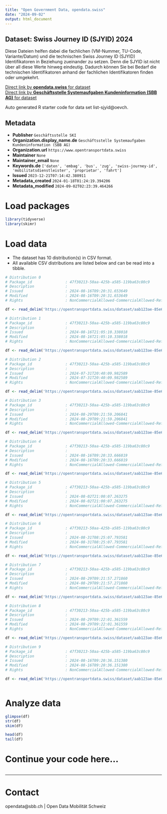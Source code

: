 ```yaml
---
title: "Open Government Data, opendata.swiss"
date: "2024-09-02"
output: html_document
---
```


## Dataset: Swiss Journey ID (SJYID) 2024

Diese Dateien helfen dabei die fachlichen (VM-Nummer, TU-Code, Variante/Datum) und die technischen Swiss Journey ID (SJYID) Identifikatoren in Beziehung zueinander zu setzen. Denn die SJYID ist nicht über all diese Werte hinweg eindeutig. Dadurch können Sie bei Bedarf die technischen Identifikatoren anhand der fachlichen Identifikatoren finden oder umgekehrt.

[Direct link by **opendata.swiss** for dataset](https://opendata.swiss/de/dataset/liste-sjyid)<br>
[Direct link by **Geschäftsstelle Systemaufgaben Kundeninformation (SBB AG)** for dataset](https://opentransportdata.swiss/dataset/list-sjyid)

Auto generated R starter code for data set list-sjyid@oevch.

## Metadata

- **Publisher** `Geschäftsstelle SKI`
- **Organization.display_name.de** `Geschäftsstelle Systemaufgaben Kundeninformation (SBB AG)`
- **Organization.url** `https://www.opentransportdata.swiss`
- **Maintainer** `None`
- **Maintainer_email** `None`
- **Keywords.de** `['daten', 'embag', 'bus', 'zug', 'swiss-journey-id', 'mobilitatsdienstleister', 'proprietar', 'fahrt']`
- **Issued** `2023-12-21T07:14:42.380911`
- **Metadata_created** `2024-01-18T01:24:19.394206`
- **Metadata_modified** `2024-09-02T02:23:39.464266`


# Load packages

```r

library(tidyverse)
library(skimr)

```

# Load data

-   The dataset has 10 distribution(s) in CSV format.
-   All available CSV distributions are listed below and can be read into a tibble.

```r

# Distribution 0
# Package_id               : 47f30213-50aa-425b-a585-119ba63c80c9
# Description              : 
# Issued                   : 2024-08-16T09:20:31.653649
# Modified                 : 2024-08-16T09:20:31.653649
# Rights                   : NonCommercialAllowed-CommercialAllowed-ReferenceRequired

df <- read_delim('https://opentransportdata.swiss/dataset/aab123ae-85e6-4b14-8bdf-cdd9d0755329/resource/f788c711-cc72-47b1-a046-030e39343eab/download/listing-sjyid-fp-2024-202408072200.csv')

# Distribution 1
# Package_id               : 47f30213-50aa-425b-a585-119ba63c80c9
# Description              : 
# Issued                   : 2024-08-16T21:05:10.338018
# Modified                 : 2024-08-16T21:05:10.338018
# Rights                   : NonCommercialAllowed-CommercialAllowed-ReferenceRequired

df <- read_delim('https://opentransportdata.swiss/dataset/aab123ae-85e6-4b14-8bdf-cdd9d0755329/resource/d1983cd3-a2b7-445f-a942-689d5209bd01/download/listing-sjyid-fp-2024-202408162200.csv')

# Distribution 2
# Package_id               : 47f30213-50aa-425b-a585-119ba63c80c9
# Description              : 
# Issued                   : 2024-07-31T20:40:09.982589
# Modified                 : 2024-07-31T20:40:09.982589
# Rights                   : NonCommercialAllowed-CommercialAllowed-ReferenceRequired

df <- read_delim('https://opentransportdata.swiss/dataset/aab123ae-85e6-4b14-8bdf-cdd9d0755329/resource/f657fc7c-d7a4-4c80-b9e0-b29608e4789d/download/listing-sjyid-fp-2024-202407312200.csv')

# Distribution 3
# Package_id               : 47f30213-50aa-425b-a585-119ba63c80c9
# Description              : 
# Issued                   : 2024-08-29T09:21:59.206841
# Modified                 : 2024-08-29T09:21:59.206841
# Rights                   : NonCommercialAllowed-CommercialAllowed-ReferenceRequired

df <- read_delim('https://opentransportdata.swiss/dataset/aab123ae-85e6-4b14-8bdf-cdd9d0755329/resource/cde29dbd-db12-44fc-a5e9-4f52aa6f824c/download/listing-sjyid-fp-2024-202408232200.csv')

# Distribution 4
# Package_id               : 47f30213-50aa-425b-a585-119ba63c80c9
# Description              : 
# Issued                   : 2024-08-16T09:20:33.666819
# Modified                 : 2024-08-16T09:20:33.666819
# Rights                   : NonCommercialAllowed-CommercialAllowed-ReferenceRequired

df <- read_delim('https://opentransportdata.swiss/dataset/aab123ae-85e6-4b14-8bdf-cdd9d0755329/resource/6113458a-d968-4a89-af11-2f93931580aa/download/listing-sjyid-fp-2024-202408092200.csv')

# Distribution 5
# Package_id               : 47f30213-50aa-425b-a585-119ba63c80c9
# Description              : 
# Issued                   : 2024-08-02T21:00:07.263275
# Modified                 : 2024-08-02T21:00:07.263275
# Rights                   : NonCommercialAllowed-CommercialAllowed-ReferenceRequired

df <- read_delim('https://opentransportdata.swiss/dataset/aab123ae-85e6-4b14-8bdf-cdd9d0755329/resource/89b5efa7-eb7c-4da7-a510-a7927411bd3d/download/listing-sjyid-fp-2024-202408022200.csv')

# Distribution 6
# Package_id               : 47f30213-50aa-425b-a585-119ba63c80c9
# Description              : 
# Issued                   : 2024-08-31T08:25:07.793581
# Modified                 : 2024-08-31T08:25:07.793581
# Rights                   : NonCommercialAllowed-CommercialAllowed-ReferenceRequired

df <- read_delim('https://opentransportdata.swiss/dataset/aab123ae-85e6-4b14-8bdf-cdd9d0755329/resource/b14bdfca-a6b0-4237-8d88-ef0f293f137c/download/listing-sjyid-fp-2024-202408302201.csv')

# Distribution 7
# Package_id               : 47f30213-50aa-425b-a585-119ba63c80c9
# Description              : 
# Issued                   : 2024-08-29T09:21:57.271860
# Modified                 : 2024-08-29T09:21:57.271860
# Rights                   : NonCommercialAllowed-CommercialAllowed-ReferenceRequired

df <- read_delim('https://opentransportdata.swiss/dataset/aab123ae-85e6-4b14-8bdf-cdd9d0755329/resource/a1d0f5b1-0560-459c-9d52-0899c4de0e7b/download/listing-sjyid-fp-2024-202408212200.csv')

# Distribution 8
# Package_id               : 47f30213-50aa-425b-a585-119ba63c80c9
# Description              : 
# Issued                   : 2024-08-29T09:22:01.361559
# Modified                 : 2024-08-29T09:22:01.361559
# Rights                   : NonCommercialAllowed-CommercialAllowed-ReferenceRequired

df <- read_delim('https://opentransportdata.swiss/dataset/aab123ae-85e6-4b14-8bdf-cdd9d0755329/resource/b1629028-f4ab-4331-81b6-9664ccd5b78b/download/listing-sjyid-fp-2024-202408282200.csv')

# Distribution 9
# Package_id               : 47f30213-50aa-425b-a585-119ba63c80c9
# Description              : 
# Issued                   : 2024-08-16T09:20:36.151380
# Modified                 : 2024-08-16T09:20:36.151380
# Rights                   : NonCommercialAllowed-CommercialAllowed-ReferenceRequired

df <- read_delim('https://opentransportdata.swiss/dataset/aab123ae-85e6-4b14-8bdf-cdd9d0755329/resource/02e6a4b8-01ff-41f1-b75a-7ea9c8deb39b/download/listing-sjyid-fp-2024-202408142200.csv')



```

# Analyze data

```r

glimpse(df)
str(df)
skim(df)

head(df)
tail(df)

```

# Continue your code here...

```r

```

------------------------------------------------------------------------

# Contact

opendata@sbb.ch | Open Data Mobilität Schweiz
